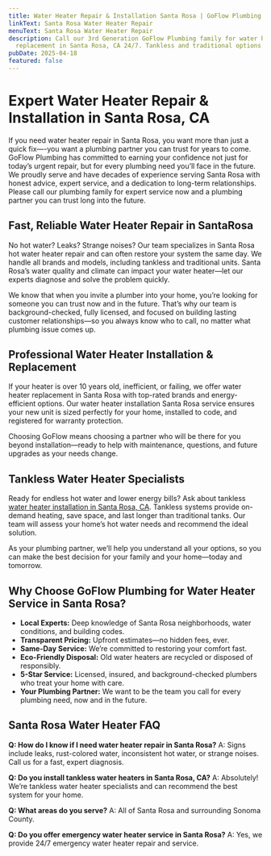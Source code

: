 ```yaml
---
title: Water Heater Repair & Installation Santa Rosa | GoFlow Plumbing
linkText: Santa Rosa Water Heater Repair
menuText: Santa Rosa Water Heater Repair
description: Call our 3rd Generation GoFlow Plumbing family for water heater repair, installation, and
  replacement in Santa Rosa, CA 24/7. Tankless and traditional options.
pubDate: 2025-04-18
featured: false
---
```


# Expert Water Heater Repair & Installation in Santa&nbsp;Rosa,&nbsp;CA

If you need water heater repair in Santa Rosa, you want more than just a quick fix—-you want a plumbing partner you can trust for years to come.
GoFlow Plumbing has committed to earning your confidence not just for today’s urgent repair, but for every plumbing need you’ll face in the future.
We proudly serve and have decades of experience serving Santa Rosa with honest advice, expert service, and a dedication to long-term relationships.
Please call our plumbing family for expert service now and a plumbing partner you can trust long into the future.

## Fast, Reliable Water Heater Repair in SantaRosa

No hot water? Leaks? Strange noises? Our team specializes in Santa Rosa hot water heater repair and can often restore your system the same day.
We handle all brands and models, including tankless and traditional units.
Santa Rosa’s water quality and climate can impact your water heater—let our experts diagnose and solve the problem quickly.

We know that when you invite a plumber into your home, you’re looking for someone you can trust now and in the future.
That’s why our team is background-checked, fully licensed, and focused on building lasting customer relationships—so you always know who to call, no matter what plumbing issue comes up.

## Professional Water Heater Installation & Replacement

If your heater is over 10 years old, inefficient, or failing, we offer water heater replacement in Santa Rosa with top-rated brands and energy-efficient options.
Our water heater installation Santa Rosa service ensures your new unit is sized perfectly for your home, installed to code, and registered for warranty protection.

Choosing GoFlow means choosing a partner who will be there for you beyond installation—ready to help with maintenance, questions, and future upgrades as your needs change.

## Tankless Water Heater Specialists

Ready for endless hot water and lower energy bills? Ask about tankless [water heater installation in Santa Rosa, CA](/water-heater-repair-santa-rosa/).
Tankless systems provide on-demand heating, save space, and last longer than traditional tanks. Our team will assess your home’s hot water needs and recommend the ideal solution.

As your plumbing partner, we’ll help you understand all your options, so you can make the best decision for your family and your home—today and tomorrow.

## Why Choose GoFlow Plumbing for Water Heater Service in Santa Rosa?

- **Local Experts:** Deep knowledge of Santa Rosa neighborhoods, water conditions, and building codes.
- **Transparent Pricing:** Upfront estimates—no hidden fees, ever.
- **Same-Day Service:** We’re committed to restoring your comfort fast.
- **Eco-Friendly Disposal:** Old water heaters are recycled or disposed of responsibly.
- **5-Star Service:** Licensed, insured, and background-checked plumbers who treat your home with care.
- **Your Plumbing Partner:** We want to be the team you call for every plumbing need, now and in the future.

## Santa Rosa Water Heater FAQ

**Q: How do I know if I need water heater repair in Santa Rosa?**
A: Signs include leaks, rust-colored water, inconsistent hot water, or strange noises. Call us for a fast, expert diagnosis.

**Q: Do you install tankless water heaters in Santa Rosa, CA?**
A: Absolutely! We’re tankless water heater specialists and can recommend the best system for your home.

**Q: What areas do you serve?**
A: All of Santa Rosa and surrounding Sonoma County.

**Q: Do you offer emergency water heater service in Santa Rosa?**
A: Yes, we provide 24/7 emergency water heater repair and service.
